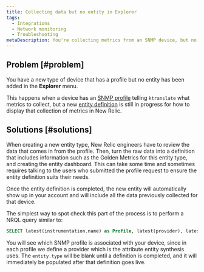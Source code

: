 ```yaml
---
title: Collecting data but no entity in Explorer
tags:
  - Integrations
  - Network monitoring
  - Troubleshooting
metaDescription: You're collecting metrics from an SNMP device, but no entity is being created in New Relic.
---
```


## Problem [#problem]

You have a new type of device that has a profile but no entity has been added in the **Explorer** menu.

This happens when a device has an [SNMP profile](https://github.com/kentik/snmp-profiles) telling `ktranslate` what metrics to collect, but a new [entity definition](https://github.com/newrelic/entity-definitions) is still in progress for how to display that collection of metrics in New Relic.

## Solutions [#solutions]

When creating a new entity type, New Relic engineers have to review the data that comes in from the profile. Then, turn the raw data into a definition that includes information such as the Golden Metrics for this entity type, and creating the entity dashboard. This can take some time and sometimes requires talking to the users who submitted the profile request to ensure the entity definition suits their needs.

Once the entity definition is completed, the new entity will automatically show up in your account and will include all the data previously collected for that device.

The simplest way to spot check this part of the process is to perform a NRQL query similar to:

```sql
SELECT latest(instrumentation.name) as Profile, latest(provider), latest(entity.type) as EntityType FROM Metric WHERE instrumentation.name not in ('heartbeat','ktranslate') AND device_name = 'myDevice'
```

You will see which SNMP profile is associated with your device, since in each profile we define a provider which is the attribute entity synthesis uses. The `entity.type` will be blank until a definition is completed, and it will immediately be populated after that definition goes live.
